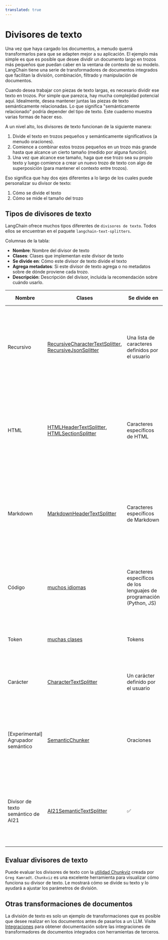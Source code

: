 ```yaml
---
translated: true
---
```


# Divisores de texto

Una vez que haya cargado los documentos, a menudo querrá transformarlos para que se adapten mejor a su aplicación. El ejemplo más simple es que es posible que desee dividir un documento largo en trozos más pequeños que puedan caber en la ventana de contexto de su modelo. LangChain tiene una serie de transformadores de documentos integrados que facilitan la división, combinación, filtrado y manipulación de documentos.

Cuando desea trabajar con piezas de texto largas, es necesario dividir ese texto en trozos.
Por simple que parezca, hay mucha complejidad potencial aquí. Idealmente, desea mantener juntas las piezas de texto semánticamente relacionadas. Lo que significa "semánticamente relacionado" podría depender del tipo de texto.
Este cuaderno muestra varias formas de hacer eso.

A un nivel alto, los divisores de texto funcionan de la siguiente manera:

1. Divide el texto en trozos pequeños y semánticamente significativos (a menudo oraciones).
2. Comience a combinar estos trozos pequeños en un trozo más grande hasta que alcance un cierto tamaño (medido por alguna función).
3. Una vez que alcance ese tamaño, haga que ese trozo sea su propio texto y luego comience a crear un nuevo trozo de texto con algo de superposición (para mantener el contexto entre trozos).

Eso significa que hay dos ejes diferentes a lo largo de los cuales puede personalizar su divisor de texto:

1. Cómo se divide el texto
2. Cómo se mide el tamaño del trozo

## Tipos de divisores de texto

LangChain ofrece muchos tipos diferentes de `divisores de texto`.
Todos ellos se encuentran en el paquete `langchain-text-splitters`.

Columnas de la tabla:

- **Nombre**: Nombre del divisor de texto
- **Clases**: Clases que implementan este divisor de texto
- **Se divide en**: Cómo este divisor de texto divide el texto
- **Agrega metadatos**: Si este divisor de texto agrega o no metadatos sobre de dónde proviene cada trozo.
- **Descripción**: Descripción del divisor, incluida la recomendación sobre cuándo usarlo.

| Nombre     | Clases                                                                                                                                                                                                             | Se divide en                                                   | Agrega metadatos | Descripción                                                                                                                                                                                                                                                                  |
|----------|---------------------------------------------------------------------------------------------------------------------------------------------------------------------------------------------------------------------|-------------------------------------------------------------|---------------|------------------------------------------------------------------------------------------------------------------------------------------------------------------------------------------------------------------------------------------------------------------------------|
| Recursivo | [RecursiveCharacterTextSplitter](/docs/modules/data_connection/document_transformers/recursive_text_splitter), [RecursiveJsonSplitter](/docs/modules/data_connection/document_transformers/recursive_json_splitter) | Una lista de caracteres definidos por el usuario     |               | Divide el texto de forma recursiva. Este fraccionamiento intenta mantener las piezas de texto relacionadas una al lado de la otra. Esta es la `forma recomendada` de comenzar a dividir el texto.                                                                                                                    |
| HTML      | [HTMLHeaderTextSplitter](/docs/modules/data_connection/document_transformers/HTML_header_metadata), [HTMLSectionSplitter](/docs/modules/data_connection/document_transformers/HTML_section_aware_splitter)          | Caracteres específicos de HTML                                                                                                 | ✅             | Divide el texto en función de caracteres específicos de HTML. En particular, esto agrega información relevante sobre de dónde proviene ese trozo (en función del HTML)                                                                                                                               |
| Markdown  | [MarkdownHeaderTextSplitter](/docs/modules/data_connection/document_transformers/markdown_header_metadata)                                                                                                          | Caracteres específicos de Markdown                                                                                    | ✅             | Divide el texto en función de caracteres específicos de Markdown. En particular, esto agrega información relevante sobre de dónde proviene ese trozo (en función del Markdown)                                                                                                                       |
| Código      | [muchos idiomas](/docs/modules/data_connection/document_transformers/code_splitter)                                                                                                                                 | Caracteres específicos de los lenguajes de programación (Python, JS)                                                                           |               | Divide el texto en función de caracteres específicos de los lenguajes de programación. Hay 15 idiomas diferentes disponibles para elegir.                                                                                                                                                           |
| Token    | [muchas clases](/docs/modules/data_connection/document_transformers/split_by_token)                                                                                                                                  | Tokens                                                                                                          |               | Divide el texto en tokens. Existen algunas formas diferentes de medir los tokens.                                                                                                                                                                                                   |
| Carácter  | [CharacterTextSplitter](/docs/modules/data_connection/document_transformers/character_text_splitter)                                                                                                                | Un carácter definido por el usuario                                                                                        |               | Divide el texto en función de un carácter definido por el usuario. Uno de los métodos más sencillos.                                                                                                                                                                                                   |
| [Experimental] Agrupador semántico | [SemanticChunker](/docs/modules/data_connection/document_transformers/semantic-chunker)                                                                                                                             | Oraciones                                                                                                       |               | Primero divide en oraciones. Luego combina las que están una al lado de la otra si son lo suficientemente similares semánticamente. Tomado de [Greg Kamradt](https://github.com/FullStackRetrieval-com/RetrievalTutorials/blob/main/tutorials/LevelsOfTextSplitting/5_Levels_Of_Text_Splitting.ipynb) |
| Divisor de texto semántico de AI21 | [AI21SemanticTextSplitter](/docs/integrations/document_transformers/ai21_semantic_text_splitter)                                                                                                                    |    ✅           | Identifica temas distintos que forman piezas de texto coherentes y se divide a lo largo de ellos.                                                                                                                                                                         |

## Evaluar divisores de texto

Puede evaluar los divisores de texto con la [utilidad Chunkviz](https://www.chunkviz.com/) creada por `Greg Kamradt`.
`Chunkviz` es una excelente herramienta para visualizar cómo funciona su divisor de texto. Le mostrará cómo se divide su texto y lo ayudará a ajustar los parámetros de división.

## Otras transformaciones de documentos

La división de texto es solo un ejemplo de transformaciones que es posible que desee realizar en los documentos antes de pasarlos a un LLM. Visite [Integraciones](/docs/integrations/document_transformers/) para obtener documentación sobre las integraciones de transformadores de documentos integrados con herramientas de terceros.
